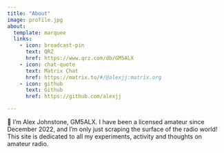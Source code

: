 ```yaml
---
title: "About"
image: profile.jpg
about:
  template: marquee
  links:
    - icon: broadcast-pin
      text: QRZ
      href: https://www.qrz.com/db/GM5ALX
    - icon: chat-quote
      text: Matrix Chat
      href: https://matrix.to/#/@alexjj:matrix.org
    - icon: github
      text: Github
      href: https://github.com/alexjj

---
```


👋 I’m Alex Johnstone, GM5ALX. I have been a licensed amateur since December 2022, and I’m only just scraping the surface of the radio world! This site is dedicated to all my experiments, activity and thoughts on amateur radio.
